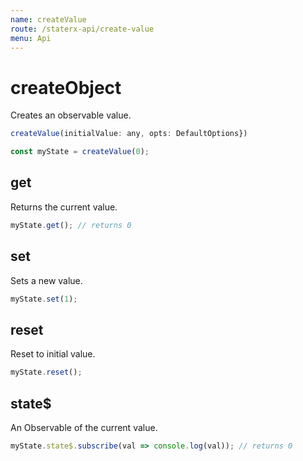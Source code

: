 ```yaml
---
name: createValue
route: /staterx-api/create-value
menu: Api
---
```


# createObject

Creates an observable value.

```js
createValue(initialValue: any, opts: DefaultOptions})
```

```js
const myState = createValue(0);
```

## get

Returns the current value.

```js
myState.get(); // returns 0
```

## set

Sets a new value.

```js
myState.set(1);
```

## reset

Reset to initial value.

```js
myState.reset();
```

## state$

An Observable of the current value.

```js
myState.state$.subscribe(val => console.log(val)); // returns 0
```